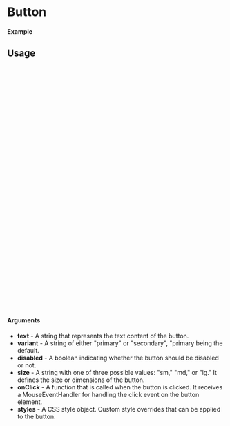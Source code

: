 
<Meta of={Button} title="Button" />

# Button

#### Example

<Canvas of={Button.Primary} />

## Usage

```ts
import { Button } from "@erichayesjohnson/ankl";

const Example = () => {
  return (
      <Button
        size="sm"
        text="Button"
        onClick={()=> console.log("clicked")}
        variant="primary"
      />
  );
};

export default Example;
```

```ts
import { Button } from "@erichayesjohnson/ankl";

const ExampleWithStyleOverrides = () => {
  return (
      <Button
        size="md"
        text="Button"
        onClick={()=> console.log("clicked")}
        variant="secondary"
        styles: {
          ...{
            backgroundColor: "pink",
            borderWidth: "3px",
            "&:hover": {
             backgroundColor: "lightgreen",
            },
          },
        },
      />
  );
};

export default ExampleWithStyleOverrides;
```

#### Arguments

- **text** - A string that represents the text content of the button.
- **variant** - A string of either "primary" or "secondary", "primary being the default.
- **disabled** - A boolean indicating whether the button should be disabled or not.
- **size** - A string with one of three possible values: "sm," "md," or "lg." It defines the size or dimensions of the button.
- **onClick** - A function that is called when the button is clicked. It receives a MouseEventHandler for handling the click event on the button element.
- **styles** - A CSS style object. Custom style overrides that can be applied to the button.

